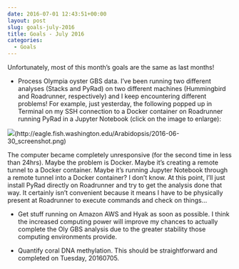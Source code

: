```yaml
---
date: 2016-07-01 12:43:51+00:00
layout: post
slug: goals-july-2016
title: Goals - July 2016
categories:
  - Goals
---
```


Unfortunately, most of this month's goals are the same as last months!







  * Process Olympia oyster GBS data. I've been running two different analyses (Stacks and PyRad) on two different machines (Hummingbird and Roadrunner, respectively) and I keep encountering different problems! For example, just yesterday, the following popped up in Terminal on my SSH connection to a Docker container on Roadrunner running PyRad in a Jupyter Notebook (click on the image to enlarge):





![](https://eagle.fish.washington.edu/Arabidopsis/2016-06-30_screenshot.png)(http://eagle.fish.washington.edu/Arabidopsis/2016-06-30_screenshot.png)

The computer became completely unresponsive (for the second time in less than 24hrs). Maybe the problem is Docker. Maybe it's creating a remote tunnel to a Docker container. Maybe it's running Jupyter Notebook through a remote tunnel into a Docker container? I don't know. At this point, I'll just install PyRad directly on Roadrunner and try to get the analysis done that way. It certainly isn't convenient because it means I have to be physically present at Roadrunner to execute commands and check on things...







  * Get stuff running on Amazon AWS and Hyak as soon as possible. I think the increased computing power will improve my chances to actually complete the Oly GBS analysis due to the greater stability those computing environments provide.



  * Quantify coral DNA methylation. This should be straightforward and completed on Tuesday, 20160705.





